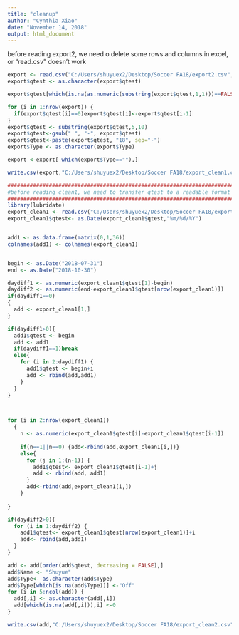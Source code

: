 ---
title: "cleanup"
author: "Cynthia Xiao"
date: "November 14, 2018"
output: html_document
---

before reading export2, we need o delete some rows and columns in excel, or "read.csv" doesn't work
```{r }
export <- read.csv("C:/Users/shuyuex2/Desktop/Soccer FA18/export2.csv",header = T)
export$qtest <- as.character(export$qtest)

export$qtest[which(is.na(as.numeric(substring(export$qtest,1,1)))==FALSE)]<-0

for (i in 1:nrow(export)) {
  if(export$qtest[i]==0)export$qtest[i]<-export$qtest[i-1]
}
export$qtest <- substring(export$qtest,5,10)
export$qtest<-gsub(" ", "-", export$qtest)
export$qtest<-paste(export$qtest, "18", sep="-")
export$Type <- as.character(export$Type)

export <-export[-which(export$Type==""),]

write.csv(export,"C:/Users/shuyuex2/Desktop/Soccer FA18/export_clean1.csv")
```


```{r }
################################################################################
#before reading clean1, we need to transfer qtest to a readable format in excel#
################################################################################
library(lubridate)
export_clean1 <- read.csv("C:/Users/shuyuex2/Desktop/Soccer FA18/export_clean1.csv")
export_clean1$qtest<- as.Date(export_clean1$qtest,"%m/%d/%Y")


add1 <- as.data.frame(matrix(0,1,36))
colnames(add1) <- colnames(export_clean1)


begin <- as.Date("2018-07-31")
end <- as.Date("2018-10-30")

daydiff1 <- as.numeric(export_clean1$qtest[1]-begin)
daydiff2 <- as.numeric(end-export_clean1$qtest[nrow(export_clean1)])
if(daydiff1==0)
{
  add <- export_clean1[1,]
}

if(daydiff1>0){
  add1$qtest <- begin
  add <- add1
  if(daydiff1==1)break
  else{
    for (i in 2:daydiff1) {
      add1$qtest <- begin+i
      add <- rbind(add,add1)
    }
  }
}



for (i in 2:nrow(export_clean1)) 
  {
    n <- as.numeric(export_clean1$qtest[i]-export_clean1$qtest[i-1])
    
    if(n==1||n==0) {add<-rbind(add,export_clean1[i,])}
    else{
      for (j in 1:(n-1)) {
        add1$qtest<- export_clean1$qtest[i-1]+j
        add <- rbind(add, add1)
      }
      add<-rbind(add,export_clean1[i,])
    }
  
}

if(daydiff2>0){
  for (i in 1:daydiff2) {
    add1$qtest<- export_clean1$qtest[nrow(export_clean1)]+i
    add<- rbind(add,add1)
  }
}

add <- add[order(add$qtest, decreasing = FALSE),]
add$Name <- "Shuyue"
add$Type<- as.character(add$Type)
add$Type[which(is.na(add$Type))] <-"Off"
for (i in 5:ncol(add)) {
  add[,i] <- as.character(add[,i])
  add[which(is.na(add[,i])),i] <-0
}

write.csv(add,"C:/Users/shuyuex2/Desktop/Soccer FA18/export_clean2.csv")


```

